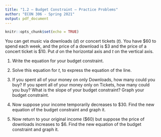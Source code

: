 ```yaml
---
title: "1.2 — Budget Constraint — Practice Problems"
author: "ECON 306 - Spring 2021"
output: pdf_document
---
```


```r
knitr::opts_chunk$set(echo = TRUE)
```

You can get music via downloads ($d$) or concert tickets ($t$). You have $60 to spend each week, and the price of a download is $3 and the price of a concert ticket is $10. Put $d$ on the horizontal axis and $t$ on the vertical axis.

1. Write the equation for your budget constraint.

2. Solve this equation for $t$, to express the equation of the line.

3. If you spent all of your money on only Downloads, how many could you buy? If you spent all of your money only on Tickets, how many could you buy? What is the slope of your budget constraint? Graph your budget constraint.

4. Now suppose your income temporarily decreases to $30. Find the new equation of the budget constraint and graph it.

5. Now return to your original income ($60) but suppose the price of downloads increases to $6. Find the new equation of the budget constraint and graph it.